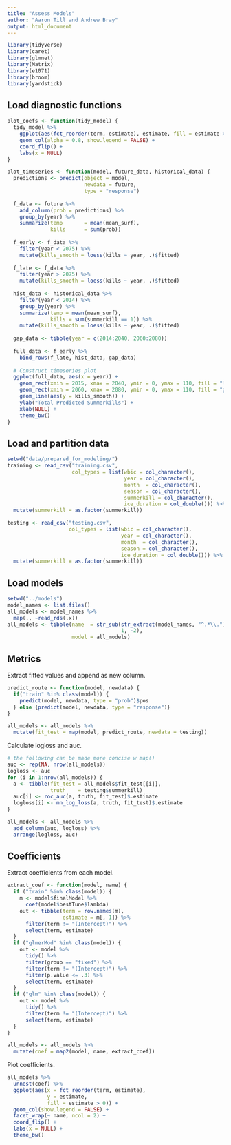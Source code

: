 ```yaml
---
title: "Assess Models"
author: "Aaron Till and Andrew Bray"
output: html_document
---
```


```r
library(tidyverse)
library(caret)
library(glmnet)
library(Matrix)
library(e1071)
library(broom)
library(yardstick)
```


## Load diagnostic functions

```r
plot_coefs <- function(tidy_model) {
  tidy_model %>%
    ggplot(aes(fct_reorder(term, estimate), estimate, fill = estimate > 0)) +
    geom_col(alpha = 0.8, show.legend = FALSE) +
    coord_flip() +
    labs(x = NULL)
}

plot_timeseries <- function(model, future_data, historical_data) {
  predictions <- predict(object = model, 
                         newdata = future, 
                         type = "response")
  
  f_data <- future %>%
    add_column(prob = predictions) %>%
    group_by(year) %>%
    summarize(temp       = mean(mean_surf),
              kills      = sum(prob)) 
  
  f_early <- f_data %>%
    filter(year < 2075) %>%
    mutate(kills_smooth = loess(kills ~ year, .)$fitted)
  
  f_late <- f_data %>%
    filter(year > 2075) %>%
    mutate(kills_smooth = loess(kills ~ year, .)$fitted)
  
  hist_data <- historical_data %>% 
    filter(year < 2014) %>%
    group_by(year) %>%
    summarize(temp = mean(mean_surf),
              kills = sum(summerkill == 1)) %>%
    mutate(kills_smooth = loess(kills ~ year, .)$fitted)
  
  gap_data <- tibble(year = c(2014:2040, 2060:2080))
  
  full_data <- f_early %>%
    bind_rows(f_late, hist_data, gap_data)
  
  # Construct timeseries plot
  ggplot(full_data, aes(x = year)) +
    geom_rect(xmin = 2015, xmax = 2040, ymin = 0, ymax = 110, fill = "lightgray", alpha = .002) +
    geom_rect(xmin = 2060, xmax = 2080, ymin = 0, ymax = 110, fill = "gray", alpha = .002) +
    geom_line(aes(y = kills_smooth)) +
    ylab("Total Predicted Summerkills") +
    xlab(NULL) +
    theme_bw()
}
```

## Load and partition data

```r
setwd("data/prepared_for_modeling/")
training <- read_csv("training.csv",
                     col_types = list(wbic = col_character(),
                                      year = col_character(),
                                      month  = col_character(),
                                      season = col_character(),
                                      summerkill = col_character(),
                                      ice_duration = col_double())) %>%
  mutate(summerkill = as.factor(summerkill))

testing <- read_csv("testing.csv",
                    col_types = list(wbic = col_character(),
                                     year = col_character(),
                                     month  = col_character(),
                                     season = col_character(),
                                     ice_duration = col_double())) %>%
  mutate(summerkill = as.factor(summerkill))
```

## Load models

```r
setwd("../models") 
model_names <- list.files()
all_models <- model_names %>%
  map(., ~read_rds(.x))
all_models <- tibble(name  = str_sub(str_extract(model_names, "^.*\\."), 
                                     1, -2),
                     model = all_models)
```

## Metrics

Extract fitted values and append as new column.

```r
predict_route <- function(model, newdata) {
  if("train" %in% class(model)) {
    predict(model, newdata, type = "prob")$pos
  } else {predict(model, newdata, type = "response")}
}

all_models <- all_models %>%
  mutate(fit_test = map(model, predict_route, newdata = testing))
```

Calculate logloss and auc.

```r
# the following can be made more concise w map()
auc <- rep(NA, nrow(all_models))
logloss <- auc
for (i in 1:nrow(all_models)) {
  a <- tibble(fit_test = all_models$fit_test[[i]],
              truth    = testing$summerkill)
  auc[i] <- roc_auc(a, truth, fit_test)$.estimate
  logloss[i] <- mn_log_loss(a, truth, fit_test)$.estimate
}

all_models <- all_models %>%
  add_column(auc, logloss) %>%
  arrange(logloss, auc)
```

## Coefficients

Extract coefficients from each model.

```r
extract_coef <- function(model, name) {
  if ("train" %in% class(model)) {
    m <- model$finalModel %>%
      coef(model$bestTune$lambda)
    out <- tibble(term = row.names(m),
                  estimate = m[, 1]) %>%
      filter(term != "(Intercept)") %>%
      select(term, estimate)
  }
  if ("glmerMod" %in% class(model)) {
    out <- model %>%
      tidy() %>%
      filter(group == "fixed") %>%
      filter(term != "(Intercept)") %>%
      filter(p.value <= .3) %>%
      select(term, estimate)
  }
  if ("glm" %in% class(model)) {
    out <- model %>%
      tidy() %>%
      filter(term != "(Intercept)") %>%
      select(term, estimate)
  }
}

all_models <- all_models %>%
  mutate(coef = map2(model, name, extract_coef))
```

Plot coefficients.

```r
all_models %>%
  unnest(coef) %>%
  ggplot(aes(x = fct_reorder(term, estimate), 
             y = estimate, 
             fill = estimate > 0)) +
  geom_col(show.legend = FALSE) +
  facet_wrap(~ name, ncol = 2) +
  coord_flip() +
  labs(x = NULL) +
  theme_bw()
```



